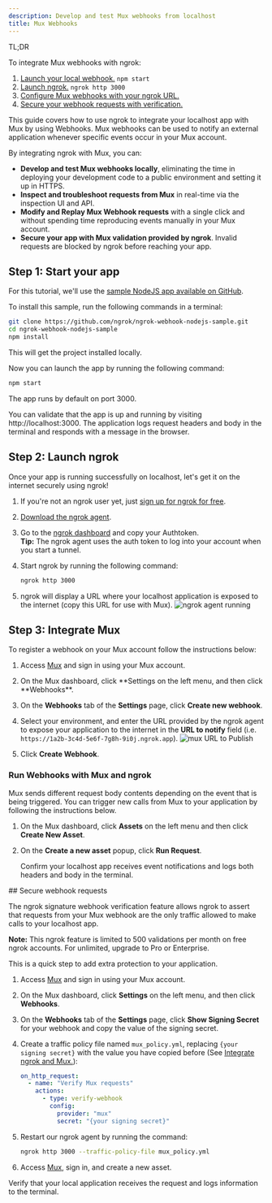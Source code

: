 ```yaml
---
description: Develop and test Mux webhooks from localhost
title: Mux Webhooks
---
```




<Tip> TL;DR

To integrate Mux webhooks with ngrok:

1. [Launch your local webhook.](#start-your-app) `npm start`
1. [Launch ngrok.](#start-ngrok) `ngrok http 3000`
1. [Configure Mux webhooks with your ngrok URL.](#setup-webhook)
1. [Secure your webhook requests with verification.](#security)

</Tip>

This guide covers how to use ngrok to integrate your localhost app with Mux by using Webhooks.
Mux webhooks can be used to notify an external application whenever specific events occur in your Mux account.

By integrating ngrok with Mux, you can:

- **Develop and test Mux webhooks locally**, eliminating the time in deploying your development code to a public environment and setting it up in HTTPS.
- **Inspect and troubleshoot requests from Mux** in real-time via the inspection UI and API.
- **Modify and Replay Mux Webhook requests** with a single click and without spending time reproducing events manually in your Mux account.
- **Secure your app with Mux validation provided by ngrok**. Invalid requests are blocked by ngrok before reaching your app.

## **Step 1**: Start your app 

For this tutorial, we'll use the [sample NodeJS app available on GitHub](https://github.com/ngrok/ngrok-webhook-nodejs-sample).

To install this sample, run the following commands in a terminal:

```bash
git clone https://github.com/ngrok/ngrok-webhook-nodejs-sample.git
cd ngrok-webhook-nodejs-sample
npm install
```

This will get the project installed locally.

Now you can launch the app by running the following command:

```bash
npm start
```

The app runs by default on port 3000.

You can validate that the app is up and running by visiting http://localhost:3000. The application logs request headers and body in the terminal and responds with a message in the browser.

## **Step 2**: Launch ngrok 

Once your app is running successfully on localhost, let's get it on the internet securely using ngrok!

1. If you're not an ngrok user yet, just [sign up for ngrok for free](https://ngrok.com/signup).

1. [Download the ngrok agent](https://download.ngrok.com).

1. Go to the [ngrok dashboard](https://dashboard.ngrok.com) and copy your Authtoken. <br />
   **Tip:** The ngrok agent uses the auth token to log into your account when you start a tunnel.
1. Start ngrok by running the following command:

   ```bash
   ngrok http 3000
   ```

1. ngrok will display a URL where your localhost application is exposed to the internet (copy this URL for use with Mux).
   ![ngrok agent running](/img/integrations/launch_ngrok_tunnel.png)

## **Step 3**: Integrate Mux 

To register a webhook on your Mux account follow the instructions below:

1. Access [Mux](https://www.mux.com/) and sign in using your Mux account.

1. On the Mux dashboard, click **Settings on the left menu, and then click **Webhooks\*\*.

1. On the **Webhooks** tab of the **Settings** page, click **Create new webhook**.

1. Select your environment, and enter the URL provided by the ngrok agent to expose your application to the internet in the **URL to notify** field (i.e. `https://1a2b-3c4d-5e6f-7g8h-9i0j.ngrok.app`).
   ![mux URL to Publish](img/ngrok_url_configuration_mux.png)

1. Click **Create Webhook**.

### Run Webhooks with Mux and ngrok

Mux sends different request body contents depending on the event that is being triggered.
You can trigger new calls from Mux to your application by following the instructions below.

1. On the Mux dashboard, click **Assets** on the left menu and then click **Create New Asset**.

1. On the **Create a new asset** popup, click **Run Request**.

   Confirm your localhost app receives event notifications and logs both headers and body in the terminal.

<InspectingRequests />

<ReplayingRequests />
## Secure webhook requests 

The ngrok signature webhook verification feature allows ngrok to assert that requests from your Mux webhook are the only traffic allowed to make calls to your localhost app.

**Note:** This ngrok feature is limited to 500 validations per month on free ngrok accounts. For unlimited, upgrade to Pro or Enterprise.

This is a quick step to add extra protection to your application.

1. Access [Mux](https://www.mux.com/) and sign in using your Mux account.

1. On the Mux dashboard, click **Settings** on the left menu, and then click **Webhooks**.

1. On the **Webhooks** tab of the **Settings** page, click **Show Signing Secret** for your webhook and copy the value of the signing secret.

1. Create a traffic policy file named `mux_policy.yml`, replacing `{your signing secret}` with the value you have copied before (See [Integrate ngrok and Mux.](#setup-webhook)):

   ```yaml
   on_http_request:
     - name: "Verify Mux requests"
       actions:
         - type: verify-webhook
           config:
             provider: "mux"
             secret: "{your signing secret}"
   ```

1. Restart our ngrok agent by running the command:

   ```bash
   ngrok http 3000 --traffic-policy-file mux_policy.yml
   ```

1. Access [Mux](https://www.mux.com/), sign in, and create a new asset.

Verify that your local application receives the request and logs information to the terminal.
